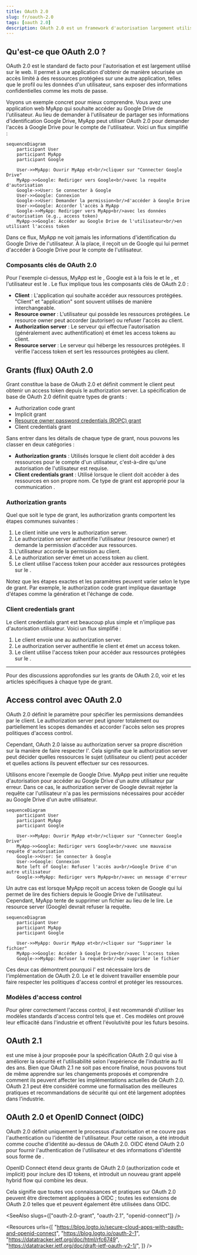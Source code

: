 ```yaml
---
title: OAuth 2.0
slug: fr/oauth-2.0
tags: [oauth 2.0]
description: OAuth 2.0 est un framework d'autorisation largement utilisé qui permet à une application (client) d'obtenir un accès limité à des ressources protégées pour le compte d'un utilisateur ou de l'application elle-même.
---
```


## Qu'est-ce que OAuth 2.0 ?

OAuth 2.0 est le standard de facto pour l'autorisation et est largement utilisé sur le web. Il permet à une application d'obtenir de manière sécurisée un accès limité à des ressources protégées sur une autre application, telles que le profil ou les données d'un utilisateur, sans exposer des informations confidentielles comme les mots de passe.

Voyons un exemple concret pour mieux comprendre. Vous avez une application web MyApp qui souhaite accéder au Google Drive de l'utilisateur. Au lieu de demander à l'utilisateur de partager ses informations d'identification Google Drive, MyApp peut utiliser OAuth 2.0 pour demander l'accès à Google Drive pour le compte de l'utilisateur. Voici un flux simplifié :

```mermaid
sequenceDiagram
    participant User
    participant MyApp
    participant Google

    User->>MyApp: Ouvrir MyApp et<br/>cliquer sur "Connecter Google Drive"
    MyApp->>Google: Rediriger vers Google<br/>avec la requête d'autorisation
    Google->>User: Se connecter à Google
    User->>Google: Connexion
    Google->>User: Demander la permission<br/>d'accéder à Google Drive
    User->>Google: Accorder l'accès à MyApp
    Google->>MyApp: Rediriger vers MyApp<br/>avec les données d'autorisation (e.g., access token)
    MyApp->>Google: Accéder au Google Drive de l'utilisateur<br/>en utilisant l'access token
```

Dans ce flux, MyApp ne voit jamais les informations d'identification du Google Drive de l'utilisateur. À la place, il reçoit un <Ref slug="access-token" /> de Google qui lui permet d'accéder à Google Drive pour le compte de l'utilisateur.

### Composants clés de OAuth 2.0

Pour l'exemple ci-dessus, MyApp est le <Ref slug="client" />, Google est à la fois le <Ref slug="authorization-server" /> et le <Ref slug="resource-server" />, et l'utilisateur est le <Ref slug="resource-owner" />. Le flux implique tous les composants clés de OAuth 2.0 :

- **Client** : L'application qui souhaite accéder aux ressources protégées. "Client" et "application" sont souvent utilisés de manière interchangeable.
- **Resource owner** : L'utilisateur qui possède les ressources protégées. Le resource owner peut accorder (autoriser) ou refuser l'accès au client.
- **Authorization server** : Le serveur qui effectue l'autorisation (généralement avec authentification) et émet les access tokens au client.
- **Resource server** : Le serveur qui héberge les ressources protégées. Il vérifie l'access token et sert les ressources protégées au client.

## Grants (flux) OAuth 2.0

<Ref slug="oauth-2.0-grant">Grant</Ref> constitue la base de OAuth 2.0 et définit comment le client peut obtenir un access token depuis le authorization server. La spécification de base de OAuth 2.0 définit quatre types de grants : 

- <Ref slug="authorization-code-flow">Authorization code grant</Ref>
- <Ref slug="implicit-flow">Implicit grant</Ref>
- [Resource owner password credentials (ROPC) grant](https://datatracker.ietf.org/doc/html/rfc6749#section-4.3)
- <Ref slug="client-credentials-flow">Client credentials grant</Ref>

Sans entrer dans les détails de chaque type de grant, nous pouvons les classer en deux catégories :

- **Authorization grants** : Utilisés lorsque le client doit accéder à des ressources pour le compte d'un utilisateur, c'est-à-dire qu'une autorisation de l'utilisateur est requise.
- **Client credentials grant** : Utilisé lorsque le client doit accéder à des ressources en son propre nom. Ce type de grant est approprié pour la communication <Ref slug="machine-to-machine" />.

### Authorization grants

Quel que soit le type de grant, les authorization grants comportent les étapes communes suivantes :

1. Le client initie une <Ref slug="authorization-request" /> vers le authorization server.
2. Le authorization server authentifie l'utilisateur (resource owner) et demande la permission d'accéder aux ressources.
3. L'utilisateur accorde la permission au client.
4. Le authorization server émet un access token au client.
5. Le client utilise l'access token pour accéder aux ressources protégées sur le <Ref slug="resource-server" />.

Notez que les étapes exactes et les paramètres peuvent varier selon le type de grant. Par exemple, le <Ref slug="authorization-code-flow">authorization code grant</Ref> implique davantage d'étapes comme la génération et l'échange de code.

### Client credentials grant

Le <Ref slug="client-credentials-flow">client credentials grant</Ref> est beaucoup plus simple et n'implique pas d'autorisation utilisateur. Voici un flux simplifié :

1. Le client envoie une <Ref slug="token-request" /> au authorization server.
2. Le authorization server authentifie le client et émet un access token.
3. Le client utilise l'access token pour accéder aux ressources protégées sur le <Ref slug="resource-server" />.

---

Pour des discussions approfondies sur les grants de OAuth 2.0, voir <Ref slug="oauth-2.0-grant" /> et les articles spécifiques à chaque type de grant.

## Access control avec OAuth 2.0

OAuth 2.0 définit le paramètre <Ref slug="scope" /> pour spécifier les permissions demandées par le client. Le authorization server peut ignorer totalement ou partiellement les scopes demandés et accorder l'accès selon ses propres politiques d'access control.

Cependant, OAuth 2.0 laisse au authorization server sa propre discrétion sur la manière de faire respecter l'<Ref slug="access-control" />. Cela signifie que le authorization server peut décider quelles ressources le sujet (utilisateur ou client) peut accéder et quelles actions ils peuvent effectuer sur ces ressources.

Utilisons encore l'exemple de Google Drive. MyApp peut initier une requête d'autorisation pour accéder au Google Drive d'un autre utilisateur par erreur. Dans ce cas, le authorization server de Google devrait rejeter la requête car l'utilisateur n'a pas les permissions nécessaires pour accéder au Google Drive d'un autre utilisateur.

```mermaid
sequenceDiagram
    participant User
    participant MyApp
    participant Google

    User->>MyApp: Ouvrir MyApp et<br/>cliquer sur "Connecter Google Drive"
    MyApp->>Google: Rediriger vers Google<br/>avec une mauvaise requête d'autorisation
    Google->>User: Se connecter à Google
    User->>Google: Connexion
    Note left of Google: Refuser l'accès au<br/>Google Drive d'un autre utilisateur
    Google->>MyApp: Rediriger vers MyApp<br/>avec un message d'erreur
```

Un autre cas est lorsque MyApp reçoit un access token de Google qui lui permet de lire des fichiers depuis le Google Drive de l'utilisateur. Cependant, MyApp tente de supprimer un fichier au lieu de le lire. Le resource server (Google) devrait refuser la requête.

```mermaid
sequenceDiagram
    participant User
    participant MyApp
    participant Google

    User->>MyApp: Ouvrir MyApp et<br/>cliquer sur "Supprimer le fichier"
    MyApp->>Google: Accéder à Google Drive<br/>avec l'access token
    Google->>MyApp: Refuser la requête<br/>de supprimer le fichier
```

Ces deux cas démontrent pourquoi l'<Ref slug="access-control" /> est nécessaire lors de l'implémentation de OAuth 2.0. Le <Ref slug="authorization-server" /> et le <Ref slug="resource-server" /> doivent travailler ensemble pour faire respecter les politiques d'access control et protéger les ressources.

### Modèles d'access control

Pour gérer correctement l'access control, il est recommandé d'utiliser les modèles standards d'access control tels que <Ref slug="rbac" /> et <Ref slug="abac" />. Ces modèles ont prouvé leur efficacité dans l'industrie et offrent l'évolutivité pour les futurs besoins.

## OAuth 2.1

<Ref slug="oauth-2.1" /> est une mise à jour proposée pour la spécification OAuth 2.0 qui vise à améliorer la sécurité et l'utilisabilité selon l'expérience de l'industrie au fil des ans. Bien que OAuth 2.1 ne soit pas encore finalisé, nous pouvons tout de même apprendre sur les changements proposés et comprendre comment ils peuvent affecter les implémentations actuelles de OAuth 2.0. OAuth 2.1 peut être considéré comme une formalisation des meilleures pratiques et recommandations de sécurité qui ont été largement adoptées dans l'industrie.

## OAuth 2.0 et OpenID Connect (OIDC)

OAuth 2.0 définit uniquement le processus d'autorisation et ne couvre pas l'authentication ou l'identité de l'utilisateur. Pour cette raison, <Ref slug="openid-connect" /> a été introduit comme couche d'identité au-dessus de OAuth 2.0. OIDC étend OAuth 2.0 pour fournir l'authentication de l'utilisateur et des informations d'identité sous forme de <Ref slug="id-token" />.

OpenID Connect étend deux grants de OAuth 2.0 (authorization code et implicit) pour inclure des ID tokens, et introduit un nouveau grant appelé <Ref slug="hybrid-flow">hybrid flow</Ref> qui combine les deux.

Cela signifie que toutes vos connaissances et pratiques sur OAuth 2.0 peuvent être directement appliquées à OIDC ; toutes les extensions de OAuth 2.0 telles que <Ref slug="pkce" /> et <Ref slug="resource-indicator" /> peuvent également être utilisées dans OIDC.

<SeeAlso slugs={["oauth-2.0-grant", "oauth-2.1", "openid-connect"]} />

<Resources
  urls={[
    "https://blog.logto.io/secure-cloud-apps-with-oauth-and-openid-connect",
    "https://blog.logto.io/oauth-2-1",
    "https://datatracker.ietf.org/doc/html/rfc6749",
    "https://datatracker.ietf.org/doc/draft-ietf-oauth-v2-1/",
  ]}
/>
